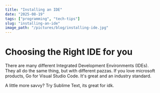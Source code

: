 ```yaml
---
title: "Installing an IDE"
date: "2025-08-19"
tags: ["programming", "tech-tips"]
slug: "installing-an-ide"
image_path: "/pictures/blog/installing-ide.jpg"
---
```


<BlogImage src="/pictures/blog/getting-started-python.png" alt="Python Logo" />

# Choosing the Right IDE for you

There are many different Integrated Development Environments (IDEs). They all do the same thing, but with different pazzas. If you love microsoft products, 
Go for Visual Studio Code. It's great and an industry standard. 

A little more savvy? Try Sublime Text, its great for idk.